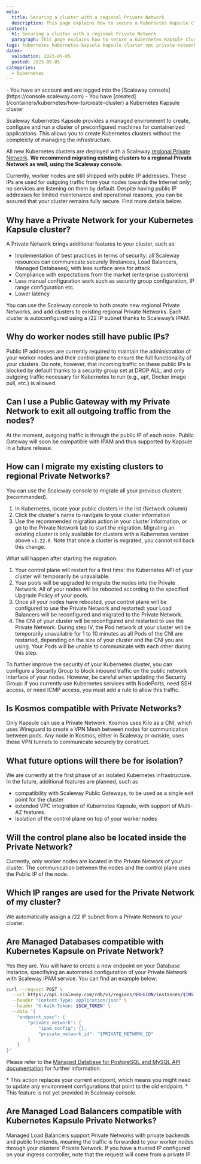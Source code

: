 ```yaml
---
meta:
  title: Securing a cluster with a regional Private Network
  description: This page explains how to secure a Kubernetes Kapsule cluster with a regional Private Network
content:
  h1: Securing a cluster with a regional Private Network
  paragraph: This page explains how to secure a Kubernetes Kapsule cluster with a regional Private Network
tags: kubernetes kubernetes-kapsule kapsule cluster vpc private-network private network
dates:
  validation: 2023-05-05
  posted: 2023-05-05
categories:
  - kubernetes
---
```


<Macro id="iam-requirements" />

<Message type="requirement">
  - You have an account and are logged into the [Scaleway console](https://console.scaleway.com)
  - You have [created](/containers/kubernetes/how-to/create-cluster) a Kubernetes Kapsule cluster
</Message>

Scaleway Kubernetes Kapsule provides a managed environment to create, configure and run a cluster of preconfigured machines for containerized applications. This allows you to create Kubernetes clusters without the complexity of managing the infrastructure.

All new Kubernetes clusters are deployed with a Scaleway [regional Private Network](https://www.scaleway.com/en/docs/network/vpc/concepts/#regional-private-networks). **We recommend migrating existing clusters to a regional Private Network as well, using the Scaleway console.**

Currently, worker nodes are still shipped with public IP addresses.
These IPs are used for outgoing traffic from your nodes towards the Internet only; no services are listening on them by default.
Despite having public IP addresses for limited maintenance and operational reasons, you can be assured that your cluster remains fully secure. Find more details below.

<Lightbox src="kubernetes-kapsule-on-pn-v2.webp" alt="Schema Kubernetes Kapsule on Private Networks" size="large" />

## Why have a Private Network for your Kubernetes Kapsule cluster?

A Private Network brings additional features to your cluster, such as:
* Implementation of best practices in terms of security: all Scaleway resources can communicate securely (Instances, Load Balancers, Managed Databases), with less surface area for attack
* Compliance with expectations from the market (enterprise customers)
* Less manual configuration work such as security group configuration, IP range configuration etc.
* Lower latency

You can use the Scaleway console to both create new regional Private Networks, and add clusters to existing regional Private Networks. Each cluster is autoconfigured using a /22 IP subnet thanks to Scaleway’s IPAM.

## Why do worker nodes still have public IPs?

Public IP addresses are currently required to maintain the administration of your worker nodes and their control plane to ensure the full functionality of your clusters. 
Do note, however, that incoming traffic on these public IPs is blocked by default thanks to a security group set at DROP ALL, and only outgoing traffic necessary for Kubernetes to run (e.g., apt, Docker image pull, etc.) is allowed. 

## Can I use a Public Gateway with my Private Network to exit all outgoing traffic from the nodes?

At the moment, outgoing traffic is through the public IP of each node.
Public Gateway will soon be compatible with IPAM and thus supported by Kapsule in a future release.

## How can I migrate my existing clusters to regional Private Networks?

You can use the Scaleway console to migrate all your previous clusters (recommended).

1. In Kubernetes, locate your public clusters in the list (Network column)
2. Click the cluster's name to navigate to your cluster information
3. Use the recommended migration action in your cluster information, or go to the Private Network tab to start the migration.
    <Message type="note">
    Migrating an existing cluster is only available for clusters with a Kubernetes version above `v1.22.0`. Note that once a cluster is migrated, you cannot roll back this change.
    </Message>

What will happen after starting the migration:

1. Your control plane will restart for a first time: the Kubernetes API of your cluster will temporarily be unavailable.
2. Your pools will be upgraded to migrate the nodes into the Private Network. All of your nodes will be rebooted according to the specified Upgrade Policy of your pools.
3. Once all your nodes have rebooted, your control plane will be configured to use the Private Network and restarted: your Load Balancers will be reconfigured and migrated to the Private Network.
4. The CNI of your cluster will be reconfigured and restarted to use the Private Network.
    <Message type="important">
      During step IV, the Pod network of your cluster will be temporarily unavailable for 1 to 10 minutes as all Pods of the CNI are restarted, depending on the size of your cluster and the CNI you are using.
      Your Pods will be unable to communicate with each other during this step.
    </Message>

To further improve the security of your Kubernetes cluster, you can configure a Security Group to block inbound traffic on the public network interface of your nodes.
However, be careful when updating the Security Group: if you currently use Kubernetes services with NodePorts, need SSH access, or need ICMP access, you must add a rule to allow this traffic.

## Is Kosmos compatible with Private Networks?

Only Kapsule can use a Private Network.
Kosmos uses Kilo as a CNI, which uses Wireguard to create a VPN Mesh between nodes for communication between pods. Any node in Kosmos, either in Scaleway or outside, uses these VPN tunnels to communicate securely by construct.

## What future options will there be for isolation?

We are currently at the first phase of an isolated Kubernetes infrastructure. In the future, additional features are planned, such as
- compatibility with Scaleway Public Gateways, to be used as a single exit point for the cluster
- extended VPC integration of Kubernetes Kapsule, with support of Multi-AZ features.
- Isolation of the control plane on top of your worker nodes

## Will the control plane also be located inside the Private Network?
Currently, only worker nodes are located in the Private Network of your cluster. The communication between the nodes and the control plane uses the Public IP of the node.

## Which IP ranges are used for the Private Network of my cluster?
We automatically assign a /22 IP subnet from a Private Network to your cluster.

## Are Managed Databases compatible with Kubernetes Kapsule on Private Network?

Yes they are.
You will have to create a new endpoint on your Database Instance, specifiying an automated configuration of your Private Network with Scaleway IPAM service.
You can find an example below:
```bash
curl --request POST \
  --url https://api.scaleway.com/rdb/v1/regions/$REGION/instances/$INSTANCE_ID/endpoints \
  --header "Content-Type: application/json" \
  --header "X-Auth-Token: $SCW_TOKEN" \
  --data '{
	"endpoint_spec": {
		"private_network": {
			"ipam_config": {},
			"private_network_id": "$PRIVATE_NETWORK_ID"
		}
	}
}'
```
Please refer to the [Managed Database for PostgreSQL and MySQL API documentation](https://www.scaleway.com/en/developers/api/managed-database-postgre-mysql/#path-endpoints-create-a-new-database-instance-endpoint) for further information.

<Message type="note">
  * This action replaces your current endpoint, which means you might need to update any environment configurations that point to the old endpoint.
  * This feature is not yet provided in Scaleway console.
</Message>

## Are Managed Load Balancers compatible with Kubernetes Kapsule Private Networks?

Managed Load Balancers support Private Networks with private backends and public frontends, meaning the traffic is forwarded to your worker nodes through your clusters' Private Network.
<Message type="note">
  If you have a trusted IP configured on your ingress controller, note that the request will come from a private IP.
</Message>
